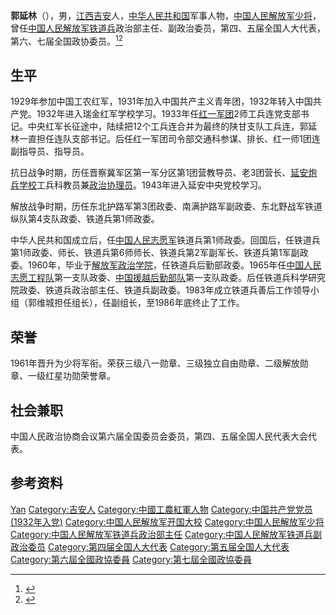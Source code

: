 '''郭延林'''（{{bd|1914年||2004年|8月18日}}），男，[[江西|江西]][[吉安县|吉安]]人，[[中华人民共和国|中华人民共和国]]军事人物，[[中国人民解放军少将|中国人民解放军少将]]，曾任[[中国人民解放军铁道兵|中国人民解放军铁道兵]]政治部主任、副政治委员，第四、五届全国人大代表，第六、七届全国政协委员。<ref>{{Cite book|title=中国抗日战争人物大词典|author=刘景泉主编; 沈久泉, 王凯捷, 李卓副主编|publisher=天津大学出版社|year=1999|isbn=|location=|pages=}}</ref><ref>{{Cite book|title=中华军事人物大辞典|author=吴如蒿著; 陈策才, 张光彩, 赵功德等副主编|publisher=新华出版社|year=1989|isbn=|location=北京|pages=}}</ref>

== 生平 ==
1929年参加中国工农红军，1931年加入中国共产主义青年团，1932年转入中国共产党。1932年进入瑞金红军学校学习。1933年任[[红一军团|红一军团]]2师工兵连党支部书记。中央红军长征途中，陆续把12个工兵连合并为最终的陕甘支队工兵连，郭延林一直担任连队支部书记。后任红一军团司令部交通科参谋、排长、红一师1团连副指导员、指导员。

抗日战争时期，历任晋察冀军区第一军分区第1团营教导员、老3团营长、[[延安炮兵学校|延安炮兵学校]]工兵科教员兼[[政治协理员|政治协理员]]。1943年进入延安中央党校学习。

解放战争时期，历任东北护路军第3团政委、南满护路军副政委、东北野战军铁道纵队第4支队政委、铁道兵第1师政委。

中华人民共和国成立后，任[[中国人民志愿军|中国人民志愿军]]铁道兵第1师政委。回国后，任铁道兵第1师政委、师长、铁道兵第6师师长、铁道兵第2军副军长、铁道兵第1军副政委。1960年，毕业于[[解放军政治学院|解放军政治学院]]，任铁道兵后勤部政委。1965年任[[中国人民志愿工程队|中国人民志愿工程队]]第一支队政委、[[中国援越后勤部队|中国援越后勤部队]]第一支队政委。后任铁道兵科学研究院政委、铁道兵政治部主任、铁道兵副政委。1983年成立铁道兵善后工作领导小组（郭维城担任组长），任副组长，至1986年底终止了工作。

== 荣誉 ==
1961年晋升为少将军衔。荣获三级八一勋章、三级独立自由勋章、二级解放勋章、一级红星功勋荣誉章。

== 社会兼职 ==
中国人民政治协商会议第六届全国委员会委员，第四、五届全国人民代表大会代表。

== 参考资料 ==
{{reflist}}

{{Authority control}}
{{DEFAULTSORT:Guo郭}}
[[Category:郭姓|Yan]]
[[Category:吉安人|Category:吉安人]]
[[Category:中國工農紅軍人物|Category:中國工農紅軍人物]]
[[Category:中国共产党党员_(1932年入党)|Category:中国共产党党员 (1932年入党)]]
[[Category:中国人民解放军开国大校|Category:中国人民解放军开国大校]]
[[Category:中国人民解放军少将|Category:中国人民解放军少将]]
[[Category:中国人民解放军铁道兵政治部主任|Category:中国人民解放军铁道兵政治部主任]]
[[Category:中国人民解放军铁道兵副政治委员|Category:中国人民解放军铁道兵副政治委员]]
[[Category:第四届全国人大代表|Category:第四届全国人大代表]]
[[Category:第五届全国人大代表|Category:第五届全国人大代表]]
[[Category:第六屆全國政協委員|Category:第六屆全國政協委員]]
[[Category:第七屆全國政協委員|Category:第七屆全國政協委員]]